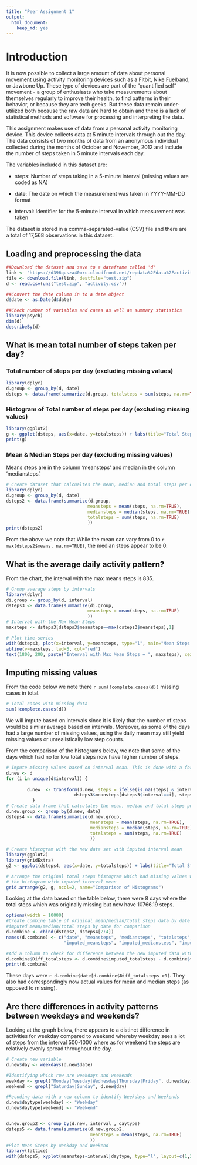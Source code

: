```yaml
---
title: "Peer Assignment 1"
output: 
  html_document: 
    keep_md: yes
---
```


# Introduction

It is now possible to collect a large amount of data about personal movement using activity monitoring devices such as a Fitbit, Nike Fuelband, or Jawbone Up. These type of devices are part of the "quantified self" movement - a group of enthusiasts who take measurements about themselves regularly to improve their health, to find patterns in their behavior, or because they are tech geeks. But these data remain under-utilized both because the raw data are hard to obtain and there is a lack of statistical methods and software for processing and interpreting the data.

This assignment makes use of data from a personal activity monitoring device. This device collects data at 5 minute intervals through out the day. The data consists of two months of data from an anonymous individual collected during the months of October and November, 2012 and include the number of steps taken in 5 minute intervals each day.

The variables included in this dataset are:

- steps: Number of steps taking in a 5-minute interval (missing values are coded as NA)

- date: The date on which the measurement was taken in YYYY-MM-DD format

- interval: Identifier for the 5-minute interval in which measurement was taken

The dataset is stored in a comma-separated-value (CSV) file and there are a total of 17,568 observations in this dataset.

## Loading and preprocessing the data
```r
##Download the dataset and save to a dataframe called 'd'
link <- "https://d396qusza40orc.cloudfront.net/repdata%2Fdata%2Factivity.zip"
file <- download.file(link, destfile="test.zip")
d <- read.csv(unz("test.zip", "activity.csv"))

##Convert the date column in to a date object
d$date <- as.Date(d$date)

##Check number of variables and cases as well as summary statistics
library(psych)
dim(d)
describeBy(d)
```

## What is mean total number of steps taken per day?

### Total number of steps per day (excluding missing values)
```r
library(dplyr)
d.group <- group_by(d, date)
dsteps <- data.frame(summarize(d.group, totalsteps = sum(steps, na.rm=TRUE)))
```

### Histogram of Total number of steps per day (excluding missing values)
```r
library(ggplot2)
g <- ggplot(dsteps, aes(x=date, y=totalsteps)) + labs(title="Total Steps Per Day (Exclude Missing Values)", xlab="Total Steps Per Day", ylab="Date") + geom_histogram(stat="identity", fill=' light blue', colour='black') 
print(g)
```

### Mean & Median Steps per day (excluding missing values)
Means steps are in the column 'meansteps' and median in the column 'mediansteps'.

```r
# Create dataset that calcualtes the mean, median and total steps per day
library(dplyr)
d.group <- group_by(d, date)
dsteps2 <- data.frame(summarize(d.group, 
                               meansteps = mean(steps, na.rm=TRUE),
                               mediansteps = median(steps, na.rm=TRUE),
                               totalsteps = sum(steps, na.rm=TRUE)
                               ))
print(dsteps2)
```
From the above we note that While the mean can vary from 0 to `r max(dsteps2$means, na.rm=TRUE)`, the median steps appear to be 0. 

## What is the average daily activity pattern?
From the chart, the interval with the max means steps is 835.
```r
# Group average steps by intervals
library(dplyr)
di.group <- group_by(d, interval)
dsteps3 <- data.frame(summarize(di.group, 
                               meansteps = mean(steps, na.rm=TRUE)
                               ))
# Interval with the Max Mean Steps
maxsteps <- dsteps3[dsteps3$meansteps==max(dsteps3$meansteps),1]

# Plot time-series
with(dsteps3, plot(x=interval, y=meansteps, type="l", main="Mean Steps by Interval", xlab="5 Minute Interval", ylab="Mean Steps"))
abline(v=maxsteps, lwd=3, col="red")
text(1800, 200, paste("Interval with Max Mean Steps = ", maxsteps), cex=0.75)
```


## Imputing missing values
From the code below we note there `r sum(!complete.cases(d))` missing cases in total.
```r
# Total cases with missing data
sum(!complete.cases(d))
```

We will impute based on intervals since it is likely that the number of steps would be similar average based on intervals. Moreover, as some of the days had a large number of missing values, using the daily mean may still yield missing values or unrealistically low step counts. 

From the comparison of the histograms below, we note that some of the days which had no lor low total steps now have higher number of steps.

```r
# Impute missing values based on interval mean. This is done with a for loop.
d.new <- d
for (i in unique(d$interval)) {
          
        d.new  <- transform(d.new, steps = ifelse(is.na(steps) & interval==i,
                          dsteps3$meansteps[dsteps3$interval==i], steps ))
          }
# Create data frame that calculates the mean, median and total steps per day
d.new.group <- group_by(d.new, date)
dsteps4 <- data.frame(summarize(d.new.group, 
                                meansteps = mean(steps, na.rm=TRUE),
                                mediansteps = median(steps, na.rm=TRUE),
                                totalsteps = sum(steps, na.rm=TRUE)
                                ))

# Create histogram with the new data set with imputed interval mean
library(ggplot2)
library(gridExtra)
g2 <- ggplot(dsteps4, aes(x=date, y=totalsteps)) + labs(title="Total Steps Per Day (With Imputed Values)", xlab="Total Steps Per Day", ylab="Date") + geom_histogram(stat="identity", fill=' light blue', colour='black') 

# Arrange the original total steps histogram which had missing values with 
# the histogram with imputed interval mean
grid.arrange(g2, g, ncol=2, name="Comparison of Histograms")

```

Looking at the data based on the table below, there were 8 days where the total steps which was originally missing but now have 10766.19 steps. 

```r
options(width = 10000)
#Create combine table of original mean/median/total steps data by date with the new
#imputed mean/median/total steps by date for comparison
d.combine <- cbind(dsteps2, dsteps4[2:4])
names(d.combine) <- c("date", "meansteps", "mediansteps", "totalsteps", 
                      "imputed_meansteps", "imputed_mediansteps", "imputed_totalsteps")

#Add a column to check for difference between the new imputed data with the pre-imputed data
d.combine$Diff_totalsteps <- d.combine$imputed_totalsteps - d.combine$totalsteps
print(d.combine)

```
These days were `r d.combine$date[d.combine$Diff_totalsteps >0]`.
They also had correspondingly now actual values for mean and median steps (as opposed to missing).


## Are there differences in activity patterns between weekdays and weekends?
Looking at the graph below, there appears to a distinct difference in activities for weekday compared to weekend whereby weekday sees a lot of steps from the interval 500-1000 where as for weekend the steps are relatively evenly spread throughout the day. 

```r
# Create new variable
d.new$day <- weekdays(d.new$date)

#Identifying which row are weekdays and weekends
weekday <- grepl("Monday|Tuesday|Wednesday|Thursday|Friday", d.new$day)
weekend <- grepl("Saturday|Sunday", d.new$day)

#Recoding data with a new column to identify Weekdays and Weekends
d.new$daytype[weekday] <- "Weekday"
d.new$daytype[weekend] <- "Weekend"


d.new.group2 <- group_by(d.new, interval , daytype)
dsteps5 <- data.frame(summarize(d.new.group2, 
                                meansteps = mean(steps, na.rm=TRUE)
                                ))
#Plot Mean Steps by Weekday and Weekend
library(lattice)
with(dsteps5, xyplot(meansteps~interval|daytype, type="l", layout=c(1,2), main="Mean steps by Weekday/Weekend", xlab="Interval", ylab="Number of Steps"))

```
